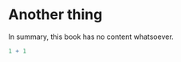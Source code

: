 # Another thing {#sec-another-thing}

In summary, this book has no content whatsoever.

```r
1 + 1
```
